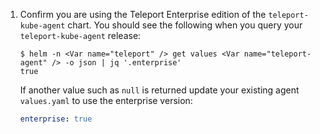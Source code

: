 1. Confirm you are using the Teleport Enterprise edition of the
   `teleport-kube-agent` chart. You should see the following when you query your
   `teleport-kube-agent` release:

   ```code
   $ helm -n <Var name="teleport" /> get values <Var name="teleport-agent" /> -o json | jq '.enterprise'
   true
   ```
   If another value such as `null` is returned update your existing agent `values.yaml` to use the enterprise
   version:

   ```yaml
   enterprise: true
   ```
